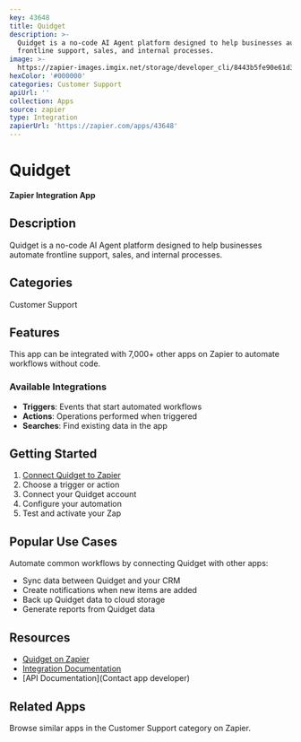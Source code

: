 ```yaml
---
key: 43648
title: Quidget
description: >-
  Quidget is a no-code AI Agent platform designed to help businesses automate
  frontline support, sales, and internal processes.
image: >-
  https://zapier-images.imgix.net/storage/developer_cli/8443b5fe90e61d36e96dae599797e3b5_4.png?auto=format%2Ccompress&ixlib=python-3.0.0&q=50
hexColor: '#000000'
categories: Customer Support
apiUrl: ''
collection: Apps
source: zapier
type: Integration
zapierUrl: 'https://zapier.com/apps/43648'
---
```

# Quidget

**Zapier Integration App**

## Description

Quidget is a no-code AI Agent platform designed to help businesses automate frontline support, sales, and internal processes.

## Categories

Customer Support

## Features

This app can be integrated with 7,000+ other apps on Zapier to automate workflows without code.

### Available Integrations

- **Triggers**: Events that start automated workflows
- **Actions**: Operations performed when triggered
- **Searches**: Find existing data in the app

## Getting Started

1. [Connect Quidget to Zapier](https://zapier.com/apps/43648)
2. Choose a trigger or action
3. Connect your Quidget account
4. Configure your automation
5. Test and activate your Zap

## Popular Use Cases

Automate common workflows by connecting Quidget with other apps:

- Sync data between Quidget and your CRM
- Create notifications when new items are added
- Back up Quidget data to cloud storage
- Generate reports from Quidget data

## Resources

- [Quidget on Zapier](https://zapier.com/apps/43648)
- [Integration Documentation](https://zapier.com/apps/43648/integrations)
- [API Documentation](Contact app developer)

## Related Apps

Browse similar apps in the Customer Support category on Zapier.
